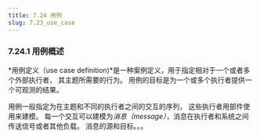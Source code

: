 ```yaml
---
title: 7.24 用例
slug: 7.23_use_case
---
```


### 7.24.1 用例概述

*用例定义（use case definition)*是一种案例定义，用于指定相对于一个或者多个外部执行者，
其主题所需要的行为。
用例的目标是为一个或多个执行者提供一个可观测的结果。

用例一般指定为在主题和不同的执行者之间的交互的序列，
这些执行者用部件使用来建模。
每一个交互可以建模为*消息（message）*，消息在执行者和系统之间传送信号或者其他负载。
消息的源和目标。。。